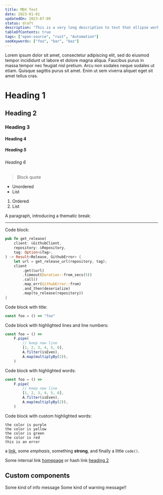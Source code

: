 ```yaml
---
title: MDX Test
date: 2023-01-01
updatedOn: 2023-07-09
status: draft
description: "This is a very long description to test that ellipse works and doesn't break anything on the post card"
tableOfContents: true
tags: ["open-source", "rust", "Automation"]
seoKeywords: ["foo", "bar", "baz"]
---
```


Lorem ipsum dolor sit amet, consectetur adipiscing elit, sed do eiusmod tempor incididunt ut labore et dolore magna aliqua.
Faucibus purus in massa tempor nec feugiat nisl pretium.
Arcu non sodales neque sodales ut etiam. Quisque sagittis purus sit amet.
Enim ut sem viverra aliquet eget sit amet tellus cras.

# Heading 1

## Heading 2

### Heading 3

#### Heading 4

##### Heading 5

###### Heading 6

> Block quote

- Unordered
- List

1. Ordered
2. List

A paragraph, introducing a thematic break:

---

Code block:

```rust showLineNumbers
pub fn get_release(
    client: &GithubClient,
    repository: &Repository,
    tag: Option<&Tag>,
) -> Result<Release, GithubError> {
    let url = get_release_url(repository, tag);
    client
        .get(&url)
        .timeout(Duration::from_secs(5))
        .call()
        .map_err(GithubError::from)
        .and_then(deserialize)
        .map(to_release(repository))
}
```

Code block with title:

```js title="foo.js"
const foo = () => "foo"
```

Code block with highlighted lines and line numbers:

```js {1,4} showLineNumbers
const foo = () =>
    F.pipe(
        // keep new line
        [1, 2, 3, 4, 5, 6],
        A.filter(isEven),
        A.map(multiplyBy(2)),
    )
```

Code block with highlighted words:

```js /foo/ /filter/
const foo = () =>
    F.pipe(
        // keep new line
        [1, 2, 3, 4, 5, 6],
        A.filter(isEven),
        A.map(multiplyBy(2)),
    )
```

Code block with custom highlighted words:

```text /purple/#purple /yellow/#yellow /green/#green /red/#red /error/#error
the color is purple
the color is yellow
the color is green
the color is red
this is an error
```

a [link](https://example.com), some _emphasis_,
something **strong**, and finally a little `code()`.

Some internal link [homepage](/) or hash link [heading 2](#heading-2)

## Custom components

<Alert variant="info">Some kind of info message</Alert>
<Alert variant="warning">Some kind of warning message!!</Alert>
